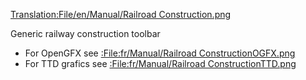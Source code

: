 [[Translation:File/en/Manual/Railroad Construction.png]]

Generic railway construction toolbar
*For OpenGFX see [[:File:fr/Manual/Railroad ConstructionOGFX.png]]
*For TTD grafics see [[:File:fr/Manual/Railroad ConstructionTTD.png]]